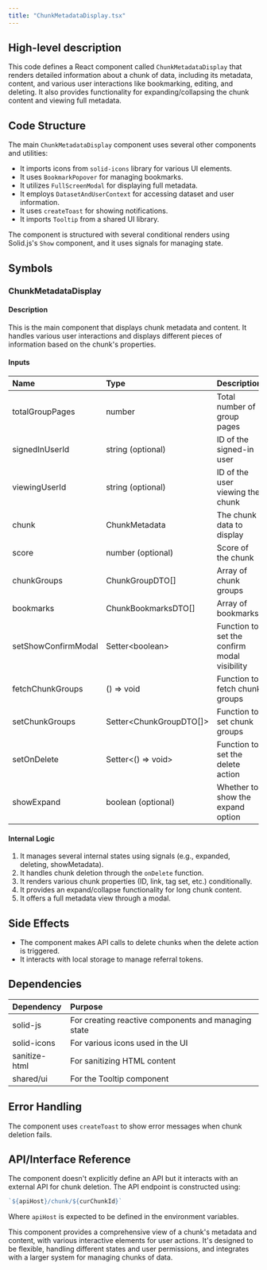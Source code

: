 ```yaml
---
title: "ChunkMetadataDisplay.tsx"
---
```


## High-level description
This code defines a React component called `ChunkMetadataDisplay` that renders detailed information about a chunk of data, including its metadata, content, and various user interactions like bookmarking, editing, and deleting. It also provides functionality for expanding/collapsing the chunk content and viewing full metadata.

## Code Structure
The main `ChunkMetadataDisplay` component uses several other components and utilities:
- It imports icons from `solid-icons` library for various UI elements.
- It uses `BookmarkPopover` for managing bookmarks.
- It utilizes `FullScreenModal` for displaying full metadata.
- It employs `DatasetAndUserContext` for accessing dataset and user information.
- It uses `createToast` for showing notifications.
- It imports `Tooltip` from a shared UI library.

The component is structured with several conditional renders using Solid.js's `Show` component, and it uses signals for managing state.

## Symbols

### ChunkMetadataDisplay
#### Description
This is the main component that displays chunk metadata and content. It handles various user interactions and displays different pieces of information based on the chunk's properties.

#### Inputs
| Name | Type | Description |
|:-----|:-----|:------------|
| totalGroupPages | number | Total number of group pages |
| signedInUserId | string (optional) | ID of the signed-in user |
| viewingUserId | string (optional) | ID of the user viewing the chunk |
| chunk | ChunkMetadata | The chunk data to display |
| score | number (optional) | Score of the chunk |
| chunkGroups | ChunkGroupDTO[] | Array of chunk groups |
| bookmarks | ChunkBookmarksDTO[] | Array of bookmarks |
| setShowConfirmModal | Setter&lt;boolean&gt; | Function to set the confirm modal visibility |
| fetchChunkGroups | () =&gt; void | Function to fetch chunk groups |
| setChunkGroups | Setter&lt;ChunkGroupDTO[]&gt; | Function to set chunk groups |
| setOnDelete | Setter&lt;() =&gt; void&gt; | Function to set the delete action |
| showExpand | boolean (optional) | Whether to show the expand option |

#### Internal Logic
1. It manages several internal states using signals (e.g., expanded, deleting, showMetadata).
2. It handles chunk deletion through the `onDelete` function.
3. It renders various chunk properties (ID, link, tag set, etc.) conditionally.
4. It provides an expand/collapse functionality for long chunk content.
5. It offers a full metadata view through a modal.

## Side Effects
- The component makes API calls to delete chunks when the delete action is triggered.
- It interacts with local storage to manage referral tokens.

## Dependencies
| Dependency | Purpose |
|:-----------|:--------|
| solid-js | For creating reactive components and managing state |
| solid-icons | For various icons used in the UI |
| sanitize-html | For sanitizing HTML content |
| shared/ui | For the Tooltip component |

## Error Handling
The component uses `createToast` to show error messages when chunk deletion fails.

## API/Interface Reference
The component doesn't explicitly define an API but it interacts with an external API for chunk deletion. The API endpoint is constructed using:
```javascript
`${apiHost}/chunk/${curChunkId}`
```
Where `apiHost` is expected to be defined in the environment variables.

This component provides a comprehensive view of a chunk's metadata and content, with various interactive elements for user actions. It's designed to be flexible, handling different states and user permissions, and integrates with a larger system for managing chunks of data.